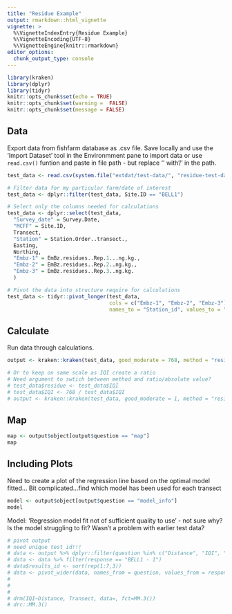 ```yaml
---
title: "Residue Example"
output: rmarkdown::html_vignette
vignette: >
  %\VignetteIndexEntry{Residue Example}
  %\VignetteEncoding{UTF-8}
  %\VignetteEngine{knitr::rmarkdown}
editor_options: 
  chunk_output_type: console
---
```


```r
library(kraken)
library(dplyr)
library(tidyr)
knitr::opts_chunk$set(echo = TRUE)
knitr::opts_chunk$set(warning =  FALSE)
knitr::opts_chunk$set(message = FALSE)
```

## Data

Export data from fishfarm database as .csv file. Save locally and use the 'Import Dataset' tool in the Environmment pane to import data or use `read.csv()` funtion and paste in file path - but replace  '\' with '/' in the path.

```r
test_data <- read.csv(system.file("extdat/test-data/", "residue-test-data.csv", package = "kraken"))

# Filter data for my particular farm/date of interest
test_data <- dplyr::filter(test_data, Site.ID == "BELL1")

# Select only the columns needed for calculations
test_data <- dplyr::select(test_data,
  "Survey_date" = Survey.Date,
  "MCFF" = Site.ID,
  Transect,
  "Station" = Station.Order..transect.,
  Easting,
  Northing,
  "Embz-1" = EmBz.residues..Rep.1...ng.kg.,
  "Embz-2" = EmBz.residues..Rep.2..ng.kg.,
  "Embz-3" = EmBz.residues..Rep.3..ng.kg.
  )

# Pivot the data into structure require for calculations
test_data <- tidyr::pivot_longer(test_data, 
                                 cols = c("Embz-1", "Embz-2", "Embz-3"), 
                                 names_to = "Station_id", values_to = "IQI")
```


## Calculate

Run data through calculations.

```r
output <- kraken::kraken(test_data, good_moderate = 768, method = "residue", loess = TRUE)

# Or to keep on same scale as IQI create a ratio
# Need argument to swtich between method and ratio/absolute value?
# test_data$residue <- test_data$IQI 
# test_data$IQI <- 768 / test_data$IQI
# output <- kraken::kraken(test_data, good_moderate = 1, method = "residue")

```

## Map

```r

map <- output$object[output$question == "map"]
map

```

## Including Plots

Need to create a plot of the regression line based on the optimal model fitted...
Bit complicated...find which model has been used for each transect

```r

model <- output$object[output$question == "model_info"]
model
```

Model: 'Regression model fit not of sufficient quality to use' - not sure why?
Is the model struggling to fit? Wasn't a problem with earlier test data?

```r
# pivot output
# need unique test id!!!
# data <- output %>% dplyr::filter(question %in% c("Distance", "IQI", "MCFF_Transect"))
# data <- data %>% filter(response == "BELL1 - 1") 
# data$results_id <- sort(rep(1:7,3))
# data <- pivot_wider(data, names_from = question, values_from = response)
# 
# 
# 
# drm(IQI~Distance, Transect, data=, fct=MM.3())
# drc::MM.3()


```


